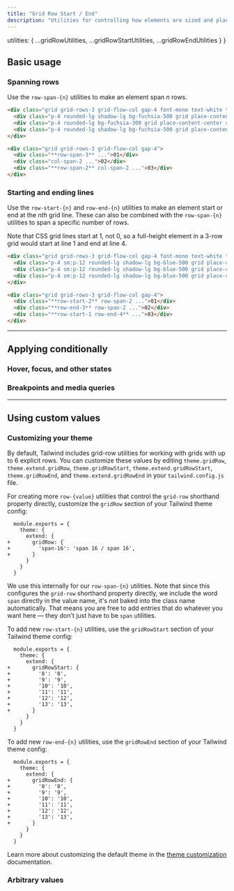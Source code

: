 ```yaml
---
title: "Grid Row Start / End"
description: "Utilities for controlling how elements are sized and placed across grid rows."
---
```



  utilities: { ...gridRowUtilities, ...gridRowStartUtilities, ...gridRowEndUtilities }
}

## Basic usage

### Spanning rows

Use the `row-span-{n}` utilities to make an element span _n_ rows.

```html {{ mode: 'example' }}
<div class="grid grid-rows-3 grid-flow-col gap-4 font-mono text-white text-sm text-center font-bold leading-6 bg-stripes-fuchsia rounded-lg">
  <div class="p-4 rounded-lg shadow-lg bg-fuchsia-500 grid place-content-center row-span-3">01</div>
  <div class="p-4 rounded-lg bg-fuchsia-300 grid place-content-center col-span-2 dark:bg-fuchsia-800 dark:text-fuchsia-400">02</div>
  <div class="p-4 rounded-lg shadow-lg bg-fuchsia-500 grid place-content-center row-span-2 col-span-2">03</div>
</div>
```

```html
<div class="grid grid-rows-3 grid-flow-col gap-4">
  <div class="**row-span-3** ...">01</div>
  <div class="col-span-2 ...">02</div>
  <div class="**row-span-2** col-span-2 ...">03</div>
</div>
```

### Starting and ending lines

Use the `row-start-{n}` and `row-end-{n}` utilities to make an element start or end at the _nth_ grid line. These can also be combined with the `row-span-{n}` utilities to span a specific number of rows.

Note that CSS grid lines start at 1, not 0, so a full-height element in a 3-row grid would start at line 1 and end at line 4.

```html {{ mode: 'example' }}
<div class="grid grid-rows-3 grid-flow-col gap-4 font-mono text-white text-sm text-center font-bold leading-6 bg-stripes-sky rounded-lg">
  <div class="p-4 sm:p-12 rounded-lg shadow-lg bg-blue-500 grid place-content-center row-start-2 row-span-2">01</div>
  <div class="p-4 sm:p-12 rounded-lg shadow-lg bg-blue-500 grid place-content-center row-end-3 row-span-2">02</div>
  <div class="p-4 sm:p-12 rounded-lg shadow-lg bg-blue-500 grid place-content-center row-start-1 row-end-4">03</div>
</div>
```

```html
<div class="grid grid-rows-3 grid-flow-col gap-4">
  <div class="**row-start-2** row-span-2 ...">01</div>
  <div class="**row-end-3** row-span-2 ...">02</div>
  <div class="**row-start-1 row-end-4** ...">03</div>
</div>
```

---

## <Heading ignore>Applying conditionally</Heading>

### <Heading ignore>Hover, focus, and other states</Heading>

<HoverFocusAndOtherStates defaultClass="row-span-3" featuredClass="row-span-4" />

### <Heading ignore>Breakpoints and media queries</Heading>

<BreakpointsAndMediaQueries defaultClass="row-span-3" featuredClass="row-span-4" />

---

## Using custom values

### Customizing your theme

By default, Tailwind includes grid-row utilities for working with grids with up to 6 explicit rows. You can customize these values by editing `theme.gridRow`, `theme.extend.gridRow`, `theme.gridRowStart`, `theme.extend.gridRowStart`, `theme.gridRowEnd`, and `theme.extend.gridRowEnd` in your `tailwind.config.js` file.

For creating more `row-{value}` utilities that control the `grid-row` shorthand property directly, customize the `gridRow` section of your Tailwind theme config:

```diff-js {{ filename: 'tailwind.config.js' }}
  module.exports = {
    theme: {
      extend: {
+       gridRow: {
+         'span-16': 'span 16 / span 16',
+       }
      }
    }
  }
```

We use this internally for our `row-span-{n}` utilities. Note that since this configures the `grid-row` shorthand property directly, we include the word `span` directly in the value name, it's _not_ baked into the class name automatically. That means you are free to add entries that do whatever you want here — they don't just have to be `span` utilities.

To add new `row-start-{n}` utilities, use the `gridRowStart` section of your Tailwind theme config:

```diff-js {{ filename: 'tailwind.config.js' }}
  module.exports = {
    theme: {
      extend: {
+       gridRowStart: {
+         '8': '8',
+         '9': '9',
+         '10': '10',
+         '11': '11',
+         '12': '12',
+         '13': '13',
+       }
      }
    }
  }
```

To add new `row-end-{n}` utilities, use the `gridRowEnd` section of your Tailwind theme config:

```diff-js {{ filename: 'tailwind.config.js' }}
  module.exports = {
    theme: {
      extend: {
+       gridRowEnd: {
+         '8': '8',
+         '9': '9',
+         '10': '10',
+         '11': '11',
+         '12': '12',
+         '13': '13',
+       }
      }
    }
  }
```

Learn more about customizing the default theme in the [theme customization](/docs/theme#customizing-the-default-theme) documentation.

### Arbitrary values

<ArbitraryValues property="grid-row/grid-row-start/grid-row-end" featuredClass="row-[span_16_/_span_16]" />
